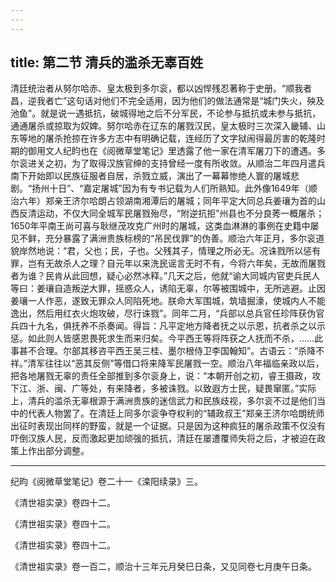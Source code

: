 ```yaml
---
---
---
```

title: 第二节 清兵的滥杀无辜百姓
---




清廷统治者从努尔哈赤、皇太极到多尔衮，都以凶悍残忍著称于史册。“顺我者昌，逆我者亡”这句话对他们不完全适用，因为他们的做法通常是“城门失火，殃及池鱼”。就是说一遇抵抗，破城得地之后不分军民，不论参与抵抗或未参与抵抗，通通屠杀或掠取为奴婢。努尔哈赤在辽东的屠戮汉民，皇太极时三次深入畿辅、山东等地的屠杀抢掠在许多方志中有明确记载，连经历了文字狱闹得最厉害的乾隆时期的御用文人纪盷也在《阅微草堂笔记》里透露了他一家在清军屠刀下的遭遇。多尔衮进关之初，为了取得汉族官绅的支持曾经一度有所收敛。从顺治二年四月遣兵南下开始即以民族征服者自居，杀戮立威，演出了一幕幕惨绝人寰的屠城悲剧。“扬州十日”、“嘉定屠城”因为有专书记载为人们所熟知。此外像1649年（顺治六年）郑亲王济尔哈朗占领湖南湘潭后的屠城；同年平定大同总兵姜瓖为首的山西反清运动，不仅大同全城军民屠戮殆尽，“附逆抗拒”州县也不分良莠一概屠杀；1650年平南王尚可喜与耿继茂攻克广州时的屠城，这类血淋淋的事例在史籍中屡见不鲜，充分暴露了满洲贵族标榜的“吊民伐罪”的伪善。顺治六年正月，多尔衮道貌岸然地说：“君，父也；民，子也。父残其子，情理之所必无。况诛戮所以惩有罪，岂有无故杀人之理？自元年以来洗民谣言无时不有，今将六年矣，无故而屠戮者为谁？民肯从此回想，疑心必然冰释。”几天之后，他就“谕大同城内官吏兵民人等曰：姜瓖自造叛逆大罪，摇惑众人，诱陷无辜，尔等被围城中，无所逃避。止因姜瓖一人作恶，遂致无罪众人同陷死地。朕命大军围城，筑墙掘濠，使城内人不能逸出，然后用红衣火炮攻破，尽行诛戮”。同年二月，“兵部以总兵官任珍阵获伪官兵四十九名，俱抚养不杀奏闻。得旨：凡平定地方降者抚之以示恩，抗者杀之以示惩。如此则人皆感恩畏死求生而来归矣。今平西王等将阵获之人抚而不杀，……此事甚不合理。尔部其移咨平西王吴三桂、墨尔根侍卫李国翰知”。古语云：“杀降不祥。”清军往往以“恶其反侧”等借口将来降军民屠戮一空。顺治八年福临亲政以后，把各地屠戮无辜的责任全部推到多尔衮身上，说：“本朝开创之初，睿王摄政，攻下江、浙、闽、广等处，有来降者，多被诛戮。以致遐方士民，疑畏窜匿。”实际上，清兵的滥杀无辜根源于满洲贵族的迷信武力和民族歧视，多尔衮不过是他们当中的代表人物罢了。在清廷上同多尔衮争夺权利的“辅政叔王”郑亲王济尔哈朗统师出征时表现出同样的野蛮，就是一个证据。只是因为这种疯狂的屠杀政策不仅没有吓倒汉族人民，反而激起更加顽强的抵抗，清廷在屡遭覆师失将之后，才被迫在政策上作出部分调整。



* * *



纪昀《阅微草堂笔记》卷二十一《滦阳续录》三。 ​​​​​​​​​



《清世祖实录》卷四十二。 ​​​​​​​​​



《清世祖实录》卷四十二。 ​​​​​​​​​



《清世祖实录》卷四十二。 ​​​​​​​​​



《清世祖实录》卷一百二，顺治十三年元月癸巳日条，又见同卷七月庚午日条。 ​​​​​​​​​